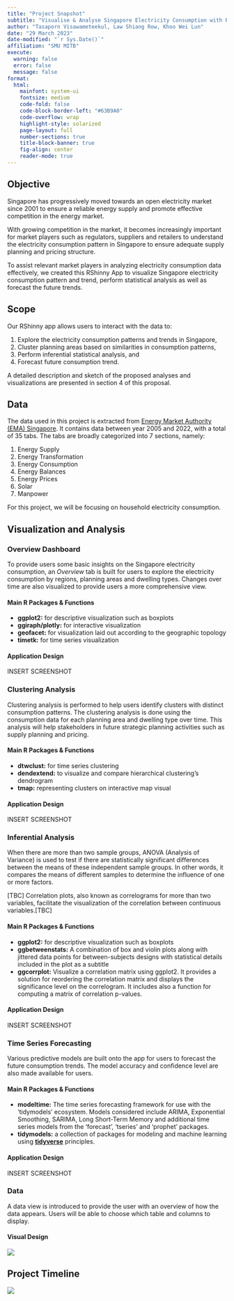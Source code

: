 ```yaml
---
title: "Project Snapshot"
subtitle: "Visualise & Analyse Singapore Electricity Consumption with RShinny App"
author: "Tasaporn Visawameteekul, Law Shiang Row, Khoo Wei Lun"
date: "29 March 2023"
date-modified: "`r Sys.Date()`"
affiliation: "SMU MITB"
execute:
  warning: false
  error: false
  message: false
format: 
  html:
    mainfont: system-ui
    fontsize: medium
    code-fold: false
    code-block-border-left: "#63B9A0"
    code-overflow: wrap
    highlight-style: solarized
    page-layout: full
    number-sections: true
    title-block-banner: true
    fig-align: center
    reader-mode: true
---
```


## Objective

Singapore has progressively moved towards an open electricity market since 2001 to ensure a reliable energy supply and promote effective competition in the energy market.

With growing competition in the market, it becomes increasingly important for market players such as regulators, suppliers and retailers to understand the electricity consumption pattern in Singapore to ensure adequate supply planning and pricing structure.

To assist relevant market players in analyzing electricity consumption data effectively, we created this RShinny App to visualize Singapore electricity consumption pattern and trend, perform statistical analysis as well as forecast the future trends.

## Scope

Our RShinny app allows users to interact with the data to:

1.  Explore the electricity consumption patterns and trends in Singapore,
2.  Cluster planning areas based on similarities in consumption patterns,
3.  Perform inferential statistical analysis, and
4.  Forecast future consumption trend.

A detailed description and sketch of the proposed analyses and visualizations are presented in section 4 of this proposal.

## Data

The data used in this project is extracted from [Energy Market Authority (EMA) Singapore](https://www.ema.gov.sg/Singapore_Energy_Statistics.aspx). It contains data between year 2005 and 2022, with a total of 35 tabs. The tabs are broadly categorized into 7 sections, namely:

1.  Energy Supply
2.  Energy Transformation
3.  Energy Consumption
4.  Energy Balances
5.  Energy Prices
6.  Solar
7.  Manpower

For this project, we will be focusing on household electricity consumption.

## Visualization and Analysis

### Overview Dashboard

To provide users some basic insights on the Singapore electricity consumption, an *Overview* tab is built for users to explore the electricity consumption by regions, planning areas and dwelling types. Changes over time are also visualized to provide users a more comprehensive view.

#### Main R Packages & Functions

-   **ggplot2:** for descriptive visualization such as boxplots
-   **ggiraph/plotly:** for interactive visualization
-   **geofacet:** for visualization laid out according to the geographic topology
-   **timetk:** for time series visualization

#### Application Design

INSERT SCREENSHOT

### Clustering Analysis

Clustering analysis is performed to help users identify clusters with distinct consumption patterns. The clustering analysis is done using the consumption data for each planning area and dwelling type over time. This analysis will help stakeholders in future strategic planning activities such as supply planning and pricing.

#### Main R Packages & Functions

-   **dtwclust:** for time series clustering
-   **dendextend:** to visualize and compare hierarchical clustering's dendrogram
-   **tmap:** representing clusters on interactive map visual

#### Application Design

INSERT SCREENSHOT

### Inferential Analysis

When there are more than two sample groups, ANOVA (Analysis of Variance) is used to test if there are statistically significant differences between the means of these independent sample groups. In other words, it compares the means of different samples to determine the influence of one or more factors.

\[TBC\] Correlation plots, also known as correlograms for more than two variables, facilitate the visualization of the correlation between continuous variables.\[TBC\]

#### Main R Packages & Functions

-   **ggplot2:** for descriptive visualization such as boxplots
-   **ggbetweenstats:** A combination of box and violin plots along with jittered data points for between-subjects designs with statistical details included in the plot as a subtitle
-   **ggcorrplot:** Visualize a correlation matrix using ggplot2. It provides a solution for reordering the correlation matrix and displays the significance level on the correlogram. It includes also a function for computing a matrix of correlation p-values.

#### Application Design

INSERT SCREENSHOT

### Time Series Forecasting

Various predictive models are built onto the app for users to forecast the future consumption trends. The model accuracy and confidence level are also made available for users.

#### Main R Packages & Functions

-   **modeltime:** The time series forecasting framework for use with the 'tidymodels' ecosystem. Models considered include ARIMA, Exponential Smoothing, SARIMA, Long Short-Term Memory and additional time series models from the 'forecast', 'tseries' and 'prophet' packages.
-   **tidymodels:** a collection of packages for modeling and machine learning using [**tidyverse**](https://www.tidyverse.org/) principles.

#### Application Design

INSERT SCREENSHOT

### Data

A data view is introduced to provide the user with an overview of how the data appears. Users will be able to choose which table and columns to display.

#### Visual Design

![](images/DesignDraft10.png)

## Project Timeline

![](images/Project%20timeline.png)
